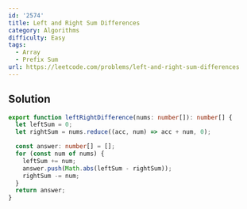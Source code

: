 ```yaml
---
id: '2574'
title: Left and Right Sum Differences
category: Algorithms
difficulty: Easy
tags:
  - Array
  - Prefix Sum
url: https://leetcode.com/problems/left-and-right-sum-differences
---
```


## Solution

```typescript filename="solution.ts" copy
export function leftRightDifference(nums: number[]): number[] {
  let leftSum = 0;
  let rightSum = nums.reduce((acc, num) => acc + num, 0);

  const answer: number[] = [];
  for (const num of nums) {
    leftSum += num;
    answer.push(Math.abs(leftSum - rightSum));
    rightSum -= num;
  }
  return answer;
}
```
